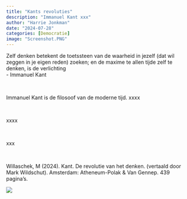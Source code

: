 ```yaml
---
title: "Kants revoluties"
description: "Immanuel Kant xxx"
author: "Harrie Jonkman"
date: "2024-07-28"
categories: [Democratie]
image: "Screenshot.PNG"
---
```


Zelf denken betekent de toetssteen van de waarheid in jezelf (dat wil zeggen in je eigen reden) zoeken; en de maxime te allen tijde zelf te denken, is de verlichting\
- Immanuel Kant

<br>

Immanuel Kant is de filosoof van de moderne tijd. xxxx

<br>

xxxx

<br>

xxx

<br>

Willaschek, M (2024). Kant. De revolutie van het denken. (vertaald door Mark Wildschut). Amsterdam: Atheneum-Polak & Van Gennep. 439 pagina’s.

![](Screenshot.png)
